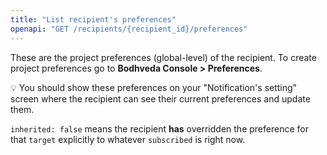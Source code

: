 ```yaml
---
title: "List recipient's preferences"
openapi: "GET /recipients/{recipient_id}/preferences"
---
```


These are the project preferences (global-level) of the recipient.
To create project preferences go to **Bodhveda Console > Preferences**.

💡 You should show these preferences on your "Notification's setting" screen where the recipient can see their current preferences and update them.

`inherited: false` means the recipient **has** overridden the preference for that `target` explicitly to whatever `subscribed` is right now.
